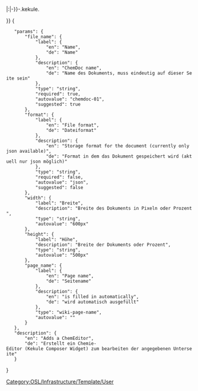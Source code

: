 <includeonly>{{OslTemplate:Helper/UI/VE/Visible
|icon=labFlask
|content=ChemEditor ''{{{file_name}}}''
}}
{{OslTemplate:Helper/UI/VE/Hidden 
|content=<div class="div_kekule_view_edit" id="chemViewEdit_{{{file_name}}}" style="width:{{{width|600px}}};height:{{{height|500px}}};border:1px solid black;">{{#replace:{{#replace: {{{page_name}}}|/|-}}|:|-}}-{{{file_name}}}.kekule.{{{format|json}}}</div>
}}</includeonly>
<noinclude>[[Category:OSL/Infrastructure/Template/User]]
<templatedata>
{
	"params": {
		"file_name": {
			"label": {
				"en": "Name",
				"de": "Name"
			},
			"description": {
				"en": "ChemDoc name",
				"de": "Name des Dokuments, muss eindeutig auf dieser Seite sein"
			},
			"type": "string",
			"required": true,
			"autovalue": "chemdoc-01",
			"suggested": true
		},
		"format": {
			"label": {
				"en": "File format",
				"de": "Dateiformat"
			},
			"description": {
				"en": "Storage format for the document (currently only json available)",
				"de": "Format in dem das Dokument gespeichert wird (aktuell nur json möglich)"
			},
			"type": "string",
			"required": false,
			"autovalue": "json",
			"suggested": false
		},
		"width": {
			"label": "Breite",
			"description": "Breite des Dokuments in Pixeln oder Prozent",
			"type": "string",
			"autovalue": "600px"
		},
		"height": {
			"label": "Höhe",
			"description": "Breite der Dokuments oder Prozent",
			"type": "string",
			"autovalue": "500px"
		},
		"page_name": {
			"label": {
				"en": "Page name",
				"de": "Seitename"
			},
			"description": {
				"en": "is filled in automatically",
				"de": "wird automatisch ausgefüllt"
			},
			"type": "wiki-page-name",
			"autovalue": "{{subst:FULLPAGENAME}}"
		}
	},
	"description": {
		"en": "Adds a ChemEditor",
		"de": "Erstellt ein Chemie-Editor (Kekule Composer Widget) zum bearbeiten der angegebenen Unterseite"
	}
}
</templatedata>
</noinclude>